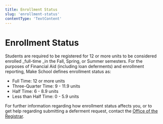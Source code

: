 ```yaml
---
title: Enrollment Status
slug: 'enrollment-status'
contentType: 'TextContent'
---
```


# Enrollment Status

Students are required to be registered for 12 or more units to be considered enrolled \_full-time
\_in the Fall, Spring, or Summer semesters. For the purposes of Financial Aid (including loan
deferments) and enrollment reporting, Make School defines enrollment status as:

- Full Time: 12 or more units
- Three-Quarter Time: 9 - 11.9 units
- Half Time: 6 - 8.9 units
- Less than Half Time: 0 - 5.9 units

For further information regarding how enrollment status affects you, or to get help regarding
submitting a deferment request, contact the
[Office of the Registrar](mailto:registrar@makeschool.com).
